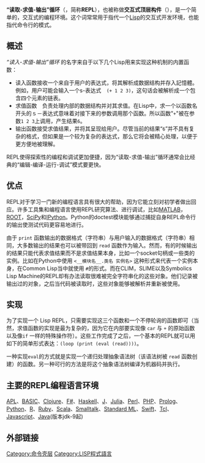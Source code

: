 {{cleanup-jargon|time=2018-04-20T18:24:55+00:00}}
{{unreferenced|time=2018-04-20T18:24:55+00:00}}
'''“读取-求值-输出”循环'''（{{lang-en|'''Read-Eval-Print Loop'''}}，简称'''REPL'''），也被称做'''交互式顶层构件'''（{{lang-en|'''interactive toplevel'''}}），是一个简单的，交互式的编程环境。这个词常常用于指代一个[[Lisp|Lisp]]的交互式开发环境，也能指代命令行的模式。

==概述==
''“读入-求值-输出”循环'' 的名字来自于以下几个Lisp用来实现这种机制的内置函数：
* 读入函数接收一个来自于用户的表达式，将其解析成数据结构并存入記憶體。例如，用户可能会输入一个s-表达式　<CODE>(+ 1 2 3)</CODE>，这句话会被解析成一个包含四个元素的链表。
* 求值函数　负责处理内部的数据结构并对其求值。在Lisp中，求一个以函数名开头的ｓ－表达式意味着对接下来的参数调用那个函数。所以函数"<CODE>+</CODE>"被在参数<CODE>1 2 3</CODE>上调用，产生结果<CODE>6</CODE>。
* 输出函数接受求值结果，并将其呈现给用户。尽管当前的结果“<CODE>6</CODE>”并不具有复杂的格式，但如果是一个较为复杂的表达式，那么它将会被精心处理，以便于更方便地被理解。
REPL使得探索性的编程和调试更加便捷，因为“读取-求值-输出”循环通常会比经典的“编辑-编译-运行-调试”模式要更快。

==优点==
REPL对于学习一门新的编程语言具有很大的帮助，因为它能立刻对初学者做出回应。许多工具集和编程语言使用REPL研究算法、进行调试，比如[[MATLAB|MATLAB]]，[https://en.wikipedia.org/wiki/ROOT ROOT]{{Wayback|url=https://en.wikipedia.org/wiki/ROOT |date=20190307033514 }}，[[SciPy|SciPy]]和[[IPython|IPython]]。Python的doctest模块能够通过捕捉自身REPL命令行的输出使测试代码更容易地进行。

由于 <CODE>print</CODE> 函数输出的数据格式（字符串）与用户输入的数据格式（字符串）相同，大多数输出的结果也可以被带回到 <CODE>read</CODE> 函数作为输入。然而，有的时候输出的结果只能代表求值结果而不是求值结果本身，比如一个socket句柄或一些类的实例。比如在Python中使用 <CODE> <__模块名__.类名 实例名> </CODE> 这种形式来代表一个实例本身，在Common Lisp当中就使用 <CODE> #<whatever> </CODE>的形式。而在CLIM，SLIME以及Symbolics Lisp Machine的REPL却有办法读取很难被完全字符串化的这些对象。他们记录被输出过的对象，之后当代码被读取时，这些对象能够被解析并重新被使用。

==实现==
为了实现一个 Lisp REPL，只需要实现这三个函数和一个不停轮询的函数即可（当然，求值函数的实现是最为复杂的，因为它在内部要实现像 <CODE>car</CODE> 与 <CODE>+</CODE> 的原始函数以及像<CODE>if</CODE> 一样的特殊操作符）。这些工作完成了之后，一个基本的REPL就可以用如下的简单形式表达：<CODE>(loop (print (eval (read))))</CODE>。

一种实现<CODE>eval</CODE>的方式就是实现一个递归处理抽象语法树（该语法树被 <CODE>read</CODE> 函数创建）的函数。另一种可行的方法是将这个抽象语法树编译为机器码并执行。

==主要的REPL编程语言环境==
[[APL語言|APL]]、[[BASIC|BASIC]]、[[Clojure|Clojure]]、[[F♯|F#]]、[[Haskell|Haskell]]、[[J语言|J]]、[[Julia_(编程语言)|Julia]]、[[Perl|Perl]]、[[PHP|PHP]]、[[Prolog|Prolog]]、[[Python|Python]]、[[R语言|R]]、[[Ruby|Ruby]]、[[Scala|Scala]]、[[Smalltalk|Smalltalk]]、[[Standard_ML|Standard ML]]、[[Swift_(编程语言)|Swift]]、[[Tcl|Tcl]]、[[Javascript|Javascript]]、[[Java|Java]](版本jdk-9起)

==外部链接==

[[Category:命令壳层|Category:命令壳层]]
[[Category:LISP程式語言|Category:LISP程式語言]]